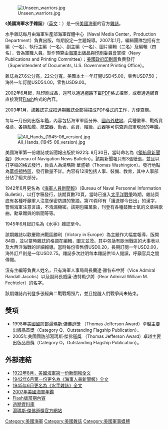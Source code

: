 [[File:Unseen_warriors.jpg|thumb]]

《'''美國海軍水手雜誌'''》（[[英文|英文]]：'''{{lang|en|All Hands, Magazine of the U.S. Navy}}'''）是一份[[美國海軍|美國海軍]]的官方[[雜誌|雜誌]]。

水手雜誌每月由海軍生產部海軍媒體中心（Naval Media Center，Production Department）負責出版，每期設定一主題報導。2007年1月，編緝團隊包括有主編（一名）、執行主編（一名）、副主編（一名）、圖片編輯（二名）及編輯（四名），皆為軍職人員。製作預算由[[海軍出版品與印刷委員會|海軍出版品與印刷委員會]]掌控（Navy Publications and Printing Committee）；[[美國政府印刷局|美國政府印刷局]]負責發行（Superintendent of Documents, U.S. Government Printing Office）。

雜誌為27.6公分高，22公分寬。美國本土一年訂閱USD45.00，零售USD7.50；海外一年訂閱USD54.00，零售USD9.00。

2002年6月起，除印刷成品，還可以通過[[網路|網路]]下載[[PDF|PDF]]格式檔案，或者通過網頁直接瀏覽[[Flash|Flash]]格式的內容。

2003年1月，該雜誌完成把過期雜誌全部掃描成PDF格式的工作，方便查閱。

每年一月份則出版年鑑，內容包括海軍軍區分佈、[[駐外美軍|國內外駐地]]、兵種徽章、戰術資格章、各類船艦、航空器、勳表、薪資、階級、武器等可供查詢海軍現況的年鑑。

[[File:All_Hands_(1945-06_version).jpg|thumb]]

美國海軍第一份雜誌或新聞報出版於1922年 8月30日，當時命名為《[[領航局新聞報|領航局新聞報]]》（Bureau of Navigation News Bulletin）。該期新聞報只有3張紙張，並且以打字稿的格式發行，負責人為湯瑪斯·華盛頓（Thomas Washington）。發行地點為[[華盛頓特區|華盛頓特區]]，發行數量不詳。內容有12項包括人事、裝備、教育，其中人事部分佔了絕大部分。

1942年6月更名為《[[海軍人員新聞報|海軍人員新聞報]]》（Bureau of Naval Personnel Information Bulletin），以打字稿發行，該期頁數70頁。當時已進入[[太平洋戰爭|太平洋戰爭]]時期，雜誌頁底有各種呼籲軍人注意保密防諜的警語。第70頁印有「護送隊今日出」的漢字，警惕海軍注意言語，不洩漏機密。該期包羅萬象，刊登有各種鼓舞士氣的文章與歌曲，勳章贈與的新聞等等。

1945年6月起訂名為《水手》雜誌至今。

該期雜誌以歡慶歐洲戰區勝利（Victory in Europe）為主題作大幅度報導，版開84頁，並以當時雜誌的格調在編輯，圖文並茂。其中包括有歐洲戰區的大事表以及大西洋海戰的詳細報導。當時每份零售價USD0.20，長期訂閱一年USD2.00，海外訂戶則是一年USD2.75。雜誌多次註明每本雜誌供10人閱讀，呼籲官兵之間傳閱。

沒有主編等負責人姓名，只有海軍人事局局長蘭達·雅各布中將（Vice Admiral Randall Jacobs）以及副局長威廉·法特勒少將（Rear Admiral William M. Fechteler）的名字。

該期雜誌內刊登多張經典二戰戰場照片，並且提醒人們戰爭尚未結束。

==獎項==
* 1998年[[美國國防部|美國國防部]][[湯瑪斯·傑佛遜獎|湯瑪斯·傑佛遜獎]] （Thomas Jefferson Award）卓越主要出版品首獎（Category Q，Outstanding Flagship Publication）。
* 2005年美國國防部湯瑪斯·傑佛遜獎 （Thomas Jefferson Award）卓越主要出版品首獎（Category O，Outstanding Flagship Publication）。

==外部連結==
* [https://web.archive.org/web/20050208095439/http://www.news.navy.mil/media/allhands/acrobat/ah192208.pdf 1922年8月，美國海軍第一份新聞報全文]
* [http://www.news.navy.mil/media/allhands/acrobat/ah194206.pdf 1942年6月第一份更名為《海事人員新聞報》全文]{{dead link|date=2018年3月 |bot=InternetArchiveBot |fix-attempted=yes }}
* [https://web.archive.org/web/20041119044609/http://www.news.navy.mil/media/allhands/acrobat/ah194506.pdf 1945年6月更名為《水手雜誌》全文]
* [http://www.news.navy.mil/media/allhands/flash/AH200701/flash/toc.html 2007年美國海軍年鑑]{{dead link|date=2018年3月 |bot=InternetArchiveBot |fix-attempted=yes }}
* [http://www.news.navy.mil/media/allhands/flash/AH200612/flash/toc.html Flash版當期內容]{{dead link|date=2018年3月 |bot=InternetArchiveBot |fix-attempted=yes }}
* [https://web.archive.org/web/20070117113638/http://www.news.navy.mil/allhands.asp 過期資料庫]
* [https://web.archive.org/web/20051217194208/http://events.dinfos.osd.mil/tjweb/ 湯瑪斯·傑佛遜獎官方網站]

[[Category:美國海軍|Category:美國海軍]]
[[Category:美國雜誌|Category:美國雜誌]]
[[Category:美國軍事媒體|Category:美國軍事媒體]]